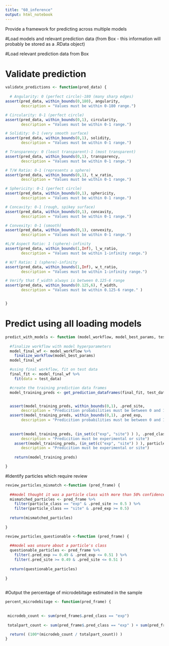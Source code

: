 ```yaml
---
title: "60_inference"
output: html_notebook
---
```


Provide a framework for predicting across multiple models


#Load models and relevant prediction data (from Box - this information will probably be stored as a .RData object)

#Load relevant prediction data from Box

# Validate prediction 
```r

validate_predictions <- function(pred_data) {
  
  # Angularity: 0 (perfect circle)-180 (many sharp edges)
assert(pred_data, within_bounds(0,180), angularity, 
       description = "Values must be within 0-180 range.")

# Circularity: 0-1 (perfect circle)
assert(pred_data, within_bounds(0,1), circularity,
       description = "Values must be within 0-1 range.")

# Solidity: 0-1 (very smooth surface)
assert(pred_data, within_bounds(0,1), solidity,
       description = "Values must be within 0-1 range.")

# Transparency: 0 (least transparent)-1 (most transparent)
assert(pred_data, within_bounds(0,1), transparency,
       description = "Values must be within 0-1 range.")

# T/W Ratio: 0-1 (represents a sphere)
assert(pred_data, within_bounds(0,1), t_w_ratio,
       description = "Values must be within 0-1 range.")

# Sphericity: 0-1 (perfect circle)
assert(pred_data, within_bounds(0,1), sphericity,
       description = "Values must be within 0-1 range.")

# Concavity: 0-1 (rough, spikey surface)
assert(pred_data, within_bounds(0,1), concavity,
       description = "Values must be within 0-1 range.")

# Convexity: 0-1 (smooth)
assert(pred_data, within_bounds(0,1), convexity,
       description = "Values must be within 0-1 range.")

#L/W Aspect Ratio: 1 (sphere)-infinity
assert(pred_data, within_bounds(1,Inf), l_w_ratio,
       description = "Values must be within 1-infinity range.")

# W/T Ratio: 1 (sphere)-infinity
assert(pred_data, within_bounds(1,Inf), w_t_ratio,
       description = "Values must be within 1-infinity range.")

# Verify that f_width always is between 0.125-6 range
assert(pred_data, within_bounds(0.125,6), f_width,
       description = "Values must be within 0.125-6 range." )


}

```

# Predict using all loading models

```r

predict_with_models <- function (model_workflow, model_best_params, test_data) {
  
  #finalize workflow with model hyperparameters
  model_final_wf <- model_workflow %>%
    finalize_workflow(model_best_params)
  model_final_wf

  #using final workflow, fit on test data
  final_fit <- model_final_wf %>%
    fit(data = test_data)

  #create the training prediction data frames
  model_training_preds <- get_prediction_dataframes(final_fit, test_data)


  assert(model_training_preds, within_bounds(0,1), .pred_site, 
       description = "Predicition probabilities must be between 0 and 1")
  assert(model_training_preds, within_bounds(0,1), .pred_exp, 
       description = "Predicition probabilities must be between 0 and 1")
  
  
  assert(model_training_preds, (in_set(c("exp", "site") ) ), .pred_class, 
       description = "Predicition must be experimental or site")
    assert(model_training_preds, (in_set(c("exp", "site") ) ), particle_class, 
       description = "Predicition must be experimental or site")
    
    return(model_training_preds)

}
```

#Identify particles which require review 

```r
review_particles_mismatch <-function (pred_frame) {
  
  ##model thought it was a particle class with more than 50% confidence and got it incorrect
  mismatched_particles <- pred_frame %>%
    filter(particle_class == "exp" & .pred_site >= 0.5 ) %>%
    filter(particle_class == "site" & .pred_exp >= 0.5)
  
  return(mismatched_particles)
  
}

review_particles_questionable <-function (pred_frame) {
  
  ##model was unsure about a particle's class
  questionable_particles <- pred_frame %>%
    filter(.pred_exp >= 0.49 & .pred_exp <= 0.51 ) %>%
    filter(.pred_site >= 0.49 & .pred_site <= 0.51 )
  
  return(questionable_particles)
  
}
  
```

#Output the percentage of microdebitage estimated in the sample

```r


percent_microdebitage <- function(pred_frame) {
  
  
 microdeb_count <- sum(pred_frame$.pred_class == "exp") 
    
 totalpart_count <- sum(pred_frame$.pred_class == "exp" ) + sum(pred_frame$.pred_class == "site" )

  return( (100*(microdeb_count / totalpart_count)) )
}

```


